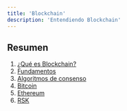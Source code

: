 ---
title: 'Blockchain'
description: 'Entendiendo Blockchain'
---

## Resumen

1. [¿Qué es Blockchain?](/courses/dev/03/blockchain)
2. [Fundamentos](/courses/dev/03/fundamentals)
3. [Algoritmos de consenso](/courses/dev/03/consensus-algorithms)
4. [Bitcoin](/courses/dev/03/bitcoin)
5. [Ethereum](/courses/dev/03/ethereum)
6. [RSK](/courses/dev/03/RSK)
